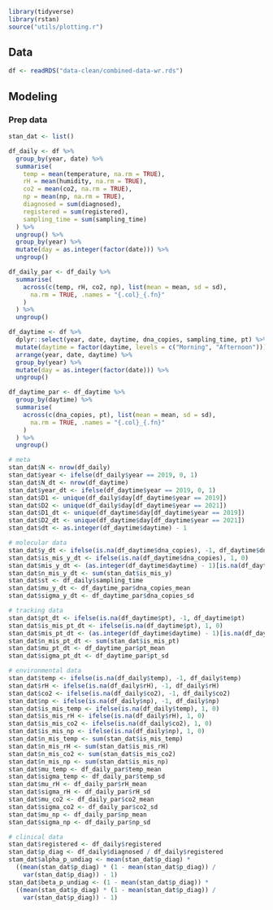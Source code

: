 ```r
library(tidyverse)
library(rstan)
source("utils/plotting.r")
```

## Data

```r
df <- readRDS("data-clean/combined-data-wr.rds")
```

## Modeling

### Prep data

```r
stan_dat <- list()

df_daily <- df %>%
  group_by(year, date) %>%
  summarise(
    temp = mean(temperature, na.rm = TRUE),
    rH = mean(humidity, na.rm = TRUE),
    co2 = mean(co2, na.rm = TRUE),
    np = mean(np, na.rm = TRUE),
    diagnosed = sum(diagnosed),
    registered = sum(registered),
    sampling_time = sum(sampling_time)
  ) %>%
  ungroup() %>%
  group_by(year) %>%
  mutate(day = as.integer(factor(date))) %>%
  ungroup()

df_daily_par <- df_daily %>%
  summarise(
    across(c(temp, rH, co2, np), list(mean = mean, sd = sd),
      na.rm = TRUE, .names = "{.col}_{.fn}"
    )
  ) %>%
  ungroup()

df_daytime <- df %>%
  dplyr::select(year, date, daytime, dna_copies, sampling_time, pt) %>%
  mutate(daytime = factor(daytime, levels = c("Morning", "Afternoon"))) %>%
  arrange(year, date, daytime) %>%
  group_by(year) %>%
  mutate(day = as.integer(factor(date))) %>%
  ungroup()

df_daytime_par <- df_daytime %>%
  group_by(daytime) %>%
  summarise(
    across(c(dna_copies, pt), list(mean = mean, sd = sd),
      na.rm = TRUE, .names = "{.col}_{.fn}"
    )
  ) %>%
  ungroup()

# meta
stan_dat$N <- nrow(df_daily)
stan_dat$year <- ifelse(df_daily$year == 2019, 0, 1)
stan_dat$N_dt <- nrow(df_daytime)
stan_dat$year_dt <- ifelse(df_daytime$year == 2019, 0, 1)
stan_dat$D1 <- unique(df_daily$day[df_daytime$year == 2019])
stan_dat$D2 <- unique(df_daily$day[df_daytime$year == 2021])
stan_dat$D1_dt <- unique(df_daytime$day[df_daytime$year == 2019])
stan_dat$D2_dt <- unique(df_daytime$day[df_daytime$year == 2021])
stan_dat$dt <- as.integer(df_daytime$daytime) - 1

# molecular data
stan_dat$y_dt <- ifelse(is.na(df_daytime$dna_copies), -1, df_daytime$dna_copies)
stan_dat$is_mis_y_dt <- ifelse(is.na(df_daytime$dna_copies), 1, 0)
stan_dat$mis_y_dt <- (as.integer(df_daytime$daytime) - 1)[is.na(df_daytime$dna_copies)]
stan_dat$n_mis_y_dt <- sum(stan_dat$is_mis_y)
stan_dat$st <- df_daily$sampling_time
stan_dat$mu_y_dt <- df_daytime_par$dna_copies_mean
stan_dat$sigma_y_dt <- df_daytime_par$dna_copies_sd

# tracking data
stan_dat$pt_dt <- ifelse(is.na(df_daytime$pt), -1, df_daytime$pt)
stan_dat$is_mis_pt_dt <- ifelse(is.na(df_daytime$pt), 1, 0)
stan_dat$mis_pt_dt <- (as.integer(df_daytime$daytime) - 1)[is.na(df_daytime$pt)]
stan_dat$n_mis_pt_dt <- sum(stan_dat$is_mis_pt)
stan_dat$mu_pt_dt <- df_daytime_par$pt_mean
stan_dat$sigma_pt_dt <- df_daytime_par$pt_sd

# environmental data
stan_dat$temp <- ifelse(is.na(df_daily$temp), -1, df_daily$temp)
stan_dat$rH <- ifelse(is.na(df_daily$rH), -1, df_daily$rH)
stan_dat$co2 <- ifelse(is.na(df_daily$co2), -1, df_daily$co2)
stan_dat$np <- ifelse(is.na(df_daily$np), -1, df_daily$np)
stan_dat$is_mis_temp <- ifelse(is.na(df_daily$temp), 1, 0)
stan_dat$is_mis_rH <- ifelse(is.na(df_daily$rH), 1, 0)
stan_dat$is_mis_co2 <- ifelse(is.na(df_daily$co2), 1, 0)
stan_dat$is_mis_np <- ifelse(is.na(df_daily$np), 1, 0)
stan_dat$n_mis_temp <- sum(stan_dat$is_mis_temp)
stan_dat$n_mis_rH <- sum(stan_dat$is_mis_rH)
stan_dat$n_mis_co2 <- sum(stan_dat$is_mis_co2)
stan_dat$n_mis_np <- sum(stan_dat$is_mis_np)
stan_dat$mu_temp <- df_daily_par$temp_mean
stan_dat$sigma_temp <- df_daily_par$temp_sd
stan_dat$mu_rH <- df_daily_par$rH_mean
stan_dat$sigma_rH <- df_daily_par$rH_sd
stan_dat$mu_co2 <- df_daily_par$co2_mean
stan_dat$sigma_co2 <- df_daily_par$co2_sd
stan_dat$mu_np <- df_daily_par$np_mean
stan_dat$sigma_np <- df_daily_par$np_sd

# clinical data
stan_dat$registered <- df_daily$registered
stan_dat$p_diag <- df_daily$diagnosed / df_daily$registered
stam_dat$alpha_p_undiag <- mean(stan_dat$p_diag) *
  ((mean(stan_dat$p_diag) * (1 - mean(stan_dat$p_diag)) /
    var(stan_dat$p_diag)) - 1)
stan_dat$beta_p_undiag <- (1 - mean(stan_dat$p_diag)) *
  ((mean(stan_dat$p_diag) * (1 - mean(stan_dat$p_diag)) /
    var(stan_dat$p_diag)) - 1)
```